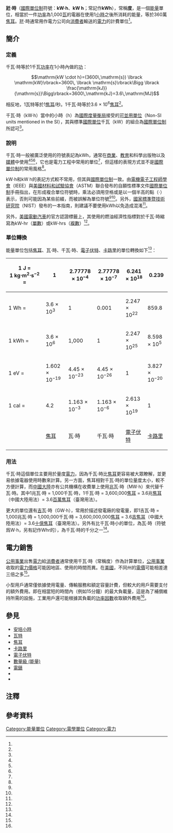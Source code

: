 {{NoteTA
| G1 = 物理學
| G2 = Unit
}}
{{Infobox unit
| name     = 瓩⋅時
| image    = Hydro quebec meter.JPG
| caption  = 位於[[加拿大|加拿大]]的住宅[[電錶|電錶]]
| standard = [[可並用單位|可並用單位]]
| quantity = [[能源|能源]]、[[電力|電力]]
| symbol   = kW⋅h
| symbol2  = kW h
| units1   = [[國際單位制|國際單位制]]
| inunits1 = {{convert|1|kW.h|sigfig=2|disp=out}}
| units2   = [[厘米-克-秒制|厘米-克-秒制]]
| inunits2 = {{convert|1|kW.h|erg|lk=out|disp=out}}
| units3   = [[卡路里|卡路里]]
| inunits3 = {{val|8.598|e=5|u=kcal}}
| units4   = [[電子伏特|電子伏特]]
| inunits4 = {{val|2.247|e=25|u=eV}}
}}

'''瓩⋅時'''（[[國際單位制|國際單位制]]符號：'''kW·h'''、'''kW h'''；常記作'''kWh'''），常稱'''度'''{{Efn|name="度"}}，是一個[[能量|能量]]單位，相當於一件[[功率|功率]]為1,000[[瓦特|瓦]]的電器在使用1[[小時|小時]]之後所消耗的能量，等於360萬[[焦耳|焦耳]]。瓩⋅時通常用作電力公司向[[消費者|消費者]]輸送的[[電力|電力]]的計費單位<ref name="Ambler Thompson"/>。

== 簡介 ==

=== 定義 ===

千瓦⋅時等於1千瓦[[功率|功率]]在1小時內做的[[功|功]]：

::<math> \mathrm{kW \cdot h}=(3600\,\mathrm{s}) \lbrack \mathrm{kW}\rbrack=3600\, \lbrack \mathrm{s}\rbrack\Bigg \lbrack \frac{\mathrm{kJ}}{\mathrm{s}}\Bigg\rbrack=3600\,\mathrm{kJ}=3.6\,\mathrm{MJ}
</math>

相反地​​，1瓦特等於1[[焦耳|焦耳]]/秒。1千瓦⋅時等於3.6 × 10<sup>6</sup>[[焦耳|焦耳]]<ref name="Barry N. Taylor"/>。

千瓦⋅時（kW·h）當中的小時（h）為[[國際度量衡局|國際度量衡局]]接受的[[可並用單位|可並用單位]]（Non-SI units mentioned in the SI），其與標準[[国际单位制|國際單位]]千瓦（kW）的組合為[[國際單位制|國際單位制]]所認可<ref name="BIPM"/>。

=== 說明 ===

千瓦⋅時一般被廣泛使用的符號表記為kWh，通常在[[商業|商業]]、[[教育|教育]]和科學出版物以及[[傳播媒體|媒體]]中使用<ref name="IEC 60050"/><ref name="windpower"/><ref name="businessdictionary"/>，它也是電力工程中常用的單位<ref name="ASTM"/>，但這樣的表現方式並不是[[國際單位制|國際單位制]]的常用風格<ref name="BIPM"/>。

kW⋅h和kW h的表記方式較不常用，但其與[[國際單位制|國際單位制]]一致。由[[電機電子工程師學會|電機電子工程師學會]]（IEEE）與[[美國材料和試驗協會|美國材料和試驗協會]]（ASTM）聯合發布的自願性標準文件[[國際單位制|國際單位制]]手冊指出，在形成複合單位符號時，乘法必須用空格或是以一個半高的點（⋅）表示，否則可能因為某些前綴，而被誤解為單位符號<ref name="IEEE_ASTM"/><ref name="The Chicago Manual of Style"/>。另外，[[國家標準暨技術研究院|國家標準暨技術研究院]]（NIST）發布的一本指南，則建議不要使用kWh以免造成混淆<ref name="NIST"/>。

另外，[[美國|美國]][[電動汽車|電動汽車]]的官方認證標籤上，其使用的燃油經濟性指標對於千瓦⋅時縮寫為kW-hr（[[單數_(語法)|單數]]）或kW-hrs（[[複數_(語法)|複數]]）<ref name="fueleconomy"/>。

=== 單位轉換 ===

能量單位包括[[焦耳|焦耳]]、瓦⋅時、千瓦⋅時、[[電子伏特|電子伏特]]、[[卡路里|卡路里]]的單位轉換如下<ref name="Barry N. Taylor"/>：

{| class="wikitable"
|-
! scope="row" | 1 J = 1 kg⋅m<sup>2</sup>⋅s<sup>−2</sup> =
| 1
| 2.77778 × 10<sup>−4</sup>
| 2.77778 × 10<sup>−7</sup>
| 6.241 × 10<sup>18</sup>
| 0.239
|-
! scope="row" | 1 Wh =
| 3.6 × 10<sup>3</sup>
| 1
| 0.001
| 2.247 × 10<sup>22</sup>
| 859.8
|-
! scope="row" | 1 kWh =
| 3.6 × 10<sup>6</sup>
| 1,000
| 1
| 2.247 × 10<sup>25</sup>
| 8.598 × 10<sup>5</sup>
|-
! scope="row" | 1 eV =
| 1.602 × 10<sup>−19</sup>
| 4.45 × 10<sup>−23</sup>
| 4.45 × 10<sup>−26</sup>
| 1
| 3.827 × 10<sup>−20</sup>
|-
! scope="row" | 1 cal =
| 4.2
| 1.163 × 10<sup>−3</sup>
| 1.163 × 10<sup>−6</sup>
| 2.613 × 10<sup>19</sup>
| 1
|-
! 
! [[焦耳|焦耳]]
! 瓦⋅時
! 千瓦⋅時
! [[電子伏特|電子伏特]]
! [[卡路里|卡路里]]
|}

=== 用法 ===

千瓦⋅時這個單位主要用於量度[[電力|電力]]，因為千瓦⋅時比[[焦耳|焦耳]]更容易被大眾瞭解，並更易依據電器使用時數來計算。另一方面，焦耳相對千瓦⋅時的單位量度太小，較不方便計算，而[[中國大陸|中國大陸]]亦有公共機構在收費單上使用[[百萬_(接頭詞)|兆]]瓦⋅時（MW⋅h）來代替千瓦⋅時。其中1兆瓦⋅時 = 1,000千瓦⋅時，1千瓦⋅時 = 3,600,000[[焦耳|焦耳]] = 3.6兆[[焦耳|焦耳]]（中國大陸用法）= 3.6[[百萬_(接頭詞)|百萬]][[焦耳|焦耳]]（臺灣用法）{{Efn|name="兆"}}。

更大的單位還有[[吉咖|吉]]瓦⋅時（GW⋅h），常用於描述發電廠的發電量，即1吉瓦⋅時 = 1,000兆瓦⋅時 = 1,000,000千瓦⋅時 = 3,600,000,000[[焦耳|焦耳]] = 3.6[[吉咖|吉]][[焦耳|焦耳]]（中國大陸用法）= 3.6[[1000000000|十億]][[焦耳|焦耳]]（臺灣用法）。另外有比千瓦⋅時小的單位，為瓦⋅時（符號爲W⋅h，另有記作Whr的），為千瓦⋅時的千分之一<ref name="hkexnews"/>。

== 電力銷售 ==

[[公用事業|公用事業]]出售[[電力|電力]]給[[消費者|消費者]]通常使用千瓦⋅時（常稱度）作為計算單位，[[公用事業|公用事業]]收取的[[電力價格|電力價格]]可能因地區、使用的時間而異。在[[美國|美國]]，不同州的[[電力價格|電價]]可能相差達三倍之多<ref name="EIA"/>。

小型用戶通常僅依據使用電量、傳輸服務和額定容量計費，但較大的用戶需要支付{{le|尖峰負載|Peak demand}}的額外費用。即在相當短的時間內（例如15分鐘）的最大負載量，這是為了補償維持{{le|尖峰負載|Peak demand}}所需的設施，工業用戶還可能根據其負載的[[功率因數|功率因數]]收取額外費用<ref name="nationalgridus"/>。

==參見==
{{Portal|能源}}
{{div col|3}}
* [[安培小時|安培小時]]
* [[瓦特|瓦特]]
* [[焦耳|焦耳]]
* [[卡路里|卡路里]]
* [[電子伏特|電子伏特]]
* [[數量級_(能量)|數量級 (能量)]]
* [[電錶|電錶]]
* {{link-en|電力消耗|Electric energy consumption}}
* {{link-en|瓦⋅秒|Watt second}}
{{div col end}}

== 注釋 ==
{{notelist|

{{Efn|name="兆"|中國大陸[[國際單位制|國際單位制]]的「兆」等於臺灣的「[[百萬_(國際單位制接頭詞)|百萬]]」。<ref name="線上新華字典"/>}}
{{Efn|name="度"|千瓦⋅時常簡稱為「度」，亦即1千瓦⋅時的電力稱為1度電。}}

}}

==參考資料==

{{Reflist|30em|refs=

<ref name="Ambler Thompson">{{cite book |author1=Ambler Thompson |author2=Barry N. Taylor |title=Guide for the Use of the International System of Units (SI) |date=2008 |publisher=National Institute of Standards and Technology |isbn=978-0788125799 |url=https://physics.nist.gov/cuu/pdf/sp811.pdf |accessdate=2020-08-10 |archive-date=2020-07-28 |archive-url=https://web.archive.org/web/20200728004628/https://physics.nist.gov/cuu/pdf/sp811.pdf |dead-url=no }}</ref>

<ref name="ASTM">{{cite web |title=IEEE/ASTM SI 10 American National Standard for Metric Practice |url=https://www.astm.org/Standards/SI10.htm |website=https://www.astm.org/ |accessdate=2020-08-11 |archive-date=2019-07-09 |archive-url=https://web.archive.org/web/20190709045551/https://www.astm.org/Standards/SI10.htm |dead-url=no }}</ref>

<ref name="Barry N. Taylor">{{cite book |author1=Barry N. Taylor |title=The International System of Units (Si) |date=2017-12-11 |publisher=Forgotten Books |isbn=978-0266913146 |url=https://www.amazon.com/International-System-Units-Classic-Reprint/dp/0266913148 |accessdate=2020-08-10}}</ref>

<ref name="BIPM">{{cite web |title=The International System of Units (SI) |url=https://www.bipm.org/utils/common/pdf/si-brochure/SI-Brochure-9-EN.pdf#page=33 |publisher=International Bureau of Weights and Measures (BIPM) |accessdate=7 April 2020 |page=147 |date=2019 |archive-date=2020-07-26 |archive-url=https://web.archive.org/web/20200726020107/https://www.bipm.org/utils/common/pdf/si-brochure/SI-Brochure-9-EN.pdf#page=33 |dead-url=no }}</ref>

<ref name="businessdictionary">{{cite web |title=Kilowatt-Hour (kWh) |url=http://www.businessdictionary.com/definition/Kilowatt-Hour-kWh.html |archive-url=https://web.archive.org/web/20160302222956/http://www.businessdictionary.com/definition/Kilowatt-Hour-kWh.html |archive-date=2016-03-02 |accessdate=2020-08-12 |dead-url=yes }}</ref>

<ref name="EIA">{{cite web |title=Electric Power Monthly |url=https://www.eia.gov/electricity/monthly/epm_table_grapher.php?t=epmt_5_6_a |publisher=[[美國能源信息署|美國能源信息署]] |accessdate=2020-08-11 |archive-date=2020-08-08 |archive-url=https://web.archive.org/web/20200808193413/https://www.eia.gov/electricity/monthly/epm_table_grapher.php?t=epmt_5_6_a |dead-url=no }}</ref>

<ref name="fueleconomy">{{cite web|title=Electric Vehicles: Learn More About the New Label|url=http://www.fueleconomy.gov/feg/label/learn-more-electric-label.shtml|website=fueleconomy.gov|publisher=US Department of energy|accessdate=2014-08-10|archive-date=2014-08-30|archive-url=https://web.archive.org/web/20140830100101/http://www.fueleconomy.gov/feg/label/learn-more-electric-label.shtml|dead-url=no}}</ref>

<ref name="hkexnews">{{cite web |title=技術詞彙 |url=https://www1.hkexnews.hk/listedco/listconews/sehk/2003/1103/00836/cwp106_c.pdf |accessdate=2020-08-11 |archive-date=2018-12-22 |archive-url=https://web.archive.org/web/20181222195239/http://www3.hkexnews.hk/listedco/listconews/sehk/2003/1103/00836/cwp106_c.pdf |dead-url=no }}</ref>

<ref name="IEC 60050">{{cite web |title=IEC 60050 |url=http://www.electropedia.org/iev/iev.nsf/display?openform&ievref=131-11-58 |website=IEC 60050 |publisher=International Electrotechnical Commission |accessdate=2020-08-10 |archive-url=https://web.archive.org/web/20160314215740/http://www.electropedia.org/iev/iev.nsf/display?openform&ievref=131-11-58 |archive-date=2016-03-14 |dead-url=no }}</ref>

<ref name="IEEE_ASTM">Standard for the Use of the International System of Units (SI): The Modern Metric System. (1997). (IEEE/ASTM SI 10-1997). New York and West Conshohocken, PA: [[電機電子工程師學會|電機電子工程師學會]] and [[美國材料和試驗協會|美國材料和試驗協會]]</ref>

<ref name="nationalgridus">{{cite web |title=Understanding Electric Demand |url=https://www.nationalgridus.com/niagaramohawk/non_html/eff_elec-demand.pdf |archive-url=https://web.archive.org/web/20160606043318/https://www.nationalgridus.com/niagaramohawk/non_html/eff_elec-demand.pdf |archive-date=2016-06-06 |accessdate=2020-08-11 |dead-url=no }}</ref>

<ref name="NIST">{{cite web | url= https://nvlpubs.nist.gov/nistpubs/Legacy/SP/nistspecialpublication811e2008.pdf | title= Guide for the Use of the International System of Units (SI) | publisher= [[國家標準暨技術研究院|國家標準暨技術研究院]] | year= 2008 | quote= Reference [4: ISO 31-0] suggests that if a space is used to indicate units formed by multiplication, the space may be omitted if it does not cause confusion. This possibility is reflected in the common practice of using the symbol kWh rather than kW⋅h or kW h for the kilowatt-hour. Nevertheless, this Guide takes the position that a half-high dot or a space should always be used to avoid possible confusion; | accessdate= 6 April 2020 | archive-date= 2020-07-16 | archive-url= https://web.archive.org/web/20200716010602/https://nvlpubs.nist.gov/nistpubs/Legacy/SP/nistspecialpublication811e2008.pdf | dead-url= no }}</ref>

<ref name="The Chicago Manual of Style">{{cite book |title=The Chicago Manual of Style |date=2017 |publisher=University of Chicago Press |location=Chicago |edition=17 |url=https://www.chicagomanualofstyle.org/book/ed17/part2/ch10/psec058.html |accessdate=1 April 2020 |chapter=10.57: Units derived from SI base units}}</ref>

<ref name="windpower">{{cite web |title=Wind Energy Reference Manual Part 2: Energy and Power Definitions |url=http://www.windpower.org/en/stat/unitsene.htm |archive-url=https://web.archive.org/web/20071126132157/http://www.windpower.org/en/stat/unitsene.htm |archive-date=2007-11-26 |accessdate=2020-08-12 |dead-url=yes }}</ref>

<ref name="線上新華字典">{{cite web |title=兆字的解釋 |url=http://xh.5156edu.com/html3/2095.html |publisher=線上新華字典 |accessdate=2020-08-10 |archive-url=https://web.archive.org/web/20121017112630/http://xh.5156edu.com/html3/2095.html |archive-date=2012-10-17 |dead-url=no }}</ref>

}}

[[Category:能量單位|Category:能量單位]]
[[Category:電學單位|Category:電學單位]]
[[Category:電力|Category:電力]]
